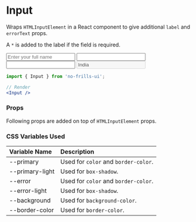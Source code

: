 
<Meta title='Components/Input' component={Input} />

# Input

Wraps `HTMLInputElement` in a React component to give additional `label` and `errorText` props.

A `*` is added to the label if the field is required.

<Preview>
    <form>
        <Input
            label='Name'
            type='text'
            minLength={4}
            style={{ width: '300px' }}
            placeholder='Enter your full name'
            required
        />
        <Input
            label='Email'
            type='email'
            required
        />
        <Input
            label='Website'
            type='url'
        />
        <Input
            label='Country'
            type='text'
            value='India'
            disabled
        />
    </form>
</Preview>

```jsx
import { Input } from 'no-frills-ui';

// Render
<Input />
```
### Props
Following props are added on top of `HTMLInputElement` props.
<Props of={Input} />

### CSS Variables Used

| Variable Name | Description |
| :- | :- |
| --primary | Used for `color` and `border-color`. |
| --primary-light | Used for `box-shadow`. |
| --error | Used for `color` and `border-color`. |
| --error-light | Used for `box-shadow`. |
| --background | Used for `background-color`. |
| --border-color | Used for `border-color`. |
